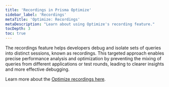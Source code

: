```yaml
---
title: 'Recordings in Prisma Optimize'
sidebar_label: 'Recordings'
metaTitle: 'Optimize: Recordings'
metaDescription: "Learn about using Optimize's recording feature."
tocDepth: 3
toc: true
---
```


The recordings feature helps developers debug and isolate sets of queries into distinct sessions, known as recordings. This targeted approach enables precise performance analysis and optimization by preventing the mixing of queries from different applications or test rounds, leading to clearer insights and more effective debugging.

Learn more about the [Optimize recordings here](/postgres/query-optimization/recommendations).